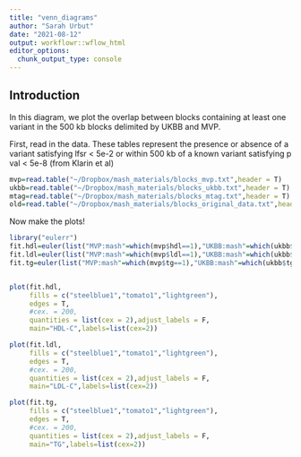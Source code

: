```yaml
---
title: "venn_diagrams"
author: "Sarah Urbut"
date: "2021-08-12"
output: workflowr::wflow_html
editor_options:
  chunk_output_type: console
---
```


## Introduction


In this diagram, we plot the overlap between blocks containing at least one variant in  the 500 kb blocks delimited by UKBB and MVP.

First, read in the data. These tables represent the presence or absence of a variant satisfying lfsr $<$ 5e-2 or within 500 kb of a known variant satisfying p val $<$ 5e-8 (from Klarin et al)
```r
mvp=read.table("~/Dropbox/mash_materials/blocks_mvp.txt",header = T)
ukbb=read.table("~/Dropbox/mash_materials/blocks_ukbb.txt",header = T)
mtag=read.table("~/Dropbox/mash_materials/blocks_mtag.txt",header = T)
old=read.table("~/Dropbox/mash_materials/blocks_original_data.txt",header = T)
```

Now make the plots!

```r
library("eulerr")
fit.hdl=euler(list("MVP:mash"=which(mvp$hdl==1),"UKBB:mash"=which(ukbb$hdl==1),"MVP:uni"=which(old$hdl==1),"MVP:mtag"=which(mtag$hdl==1)))
fit.ldl=euler(list("MVP:mash"=which(mvp$ldl==1),"UKBB:mash"=which(ukbb$ldl==1),"MVP:uni"=which(old$ldl==1),"MVP:mtag"=which(mtag$ldl==1)))
fit.tg=euler(list("MVP:mash"=which(mvp$tg==1),"UKBB:mash"=which(ukbb$tg==1),"MVP:uni"=which(old$tg==1),"MVP:mtag"=which(mtag$tg==1)))


plot(fit.hdl,
     fills = c("steelblue1","tomato1","lightgreen"),
     edges = T,
     #cex. = 200,
     quantities = list(cex = 2),adjust_labels = F,
     main="HDL-C",labels=list(cex=2))

plot(fit.ldl,
     fills = c("steelblue1","tomato1","lightgreen"),
     edges = T,
     #cex. = 200,
     quantities = list(cex = 2),adjust_labels = F,
     main="LDL-C",labels=list(cex=2))

plot(fit.tg,
     fills = c("steelblue1","tomato1","lightgreen"),
     edges = T,
     #cex. = 200,
     quantities = list(cex = 2),adjust_labels = F,
     main="TG",labels=list(cex=2))


```